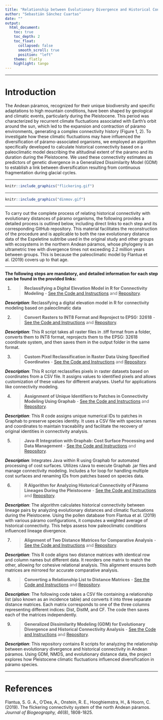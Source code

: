 ```yaml
---
title: "Relationship between Evolutionary Divergence and Historical Connectivity in the Northern Andean Páramos During the Pleistocene"
author: "Sebastián Sánchez Cuartas"
date: ""
output: 
  html_document:
    toc: true
    toc_depth: 2
    toc_float:
      collapsed: false
      smooth_scroll: true
      position: "left"
    theme: flatly
    highlight: tango
---
```


```{=html}
<style>
/* Mantiene la misma fuente para los blockquotes */
blockquote {
    font-family: inherit; /* Usa la misma fuente que el resto del texto */
    font-size: inherit; /* Usa el mismo tamaño de fuente que el resto del texto */
}

/* Ajusta el ancho del menú de la tabla de contenido flotante */
.tocify {
    width: 300px; /* Ajusta este valor según sea necesario */
}
.tocify-wrapper {
    width: 300px; /* Ajusta este valor según sea necesario */
}
</style>
```

------------------------------------------------------------------------

# **Introduction**

The Andean páramos, recognized for their unique biodiversity and specific adaptations to high mountain conditions, have been shaped by geological and climatic events, particularly during the Pleistocene. This period was characterized by recurrent climate fluctuations associated with Earth's orbit around the sun, which led to the expansion and contraction of páramo environments, generating a complex connectivity history (Figure 1, 2). To investigate how these climatic fluctuations may have influenced the diversification of páramo-associated organisms, we employed an algorithm specifically developed to calculate historical connectivity based on a paleoclimatic model describing the altitudinal extent of the páramo and its duration during the Pleistocene. We used these connectivity estimates as predictors of genetic divergence in a Generalized Dissimilarity Model (GDM) to establish a link between diversification resulting from continuous fragmentation during glacial cycles.

------------------------------------------------------------------------

```r
knitr::include_graphics("flickering.gif")
```

------------------------------------------------------------------------

```r
knitr::include_graphics("dinmov.gif")
```

------------------------------------------------------------------------

To carry out the complete process of relating historical connectivity with evolutionary distances of páramo organisms, the following provides a detailed process is outlined below, including direct links to each step and its corresponding GitHub repository. This material facilitates the reconstruction of the procedure and is applicable to both the raw evolutionary distance data of the Espeletine subtribe used in the original study and other groups with ecosystems in the northern Andean páramos, whose phylogeny is an ultrametric tree with divergence times not exceeding 2.2 million years between groups. This is because the paleoclimatic model by Flantua et al. (2019) covers up to that age.

------------------------------------------------------------------------

**The following steps are mandatory, and detailed information for each step can be found in the provided links:**

1.  <div>

    > **Reclassifying a Digital Elevation Model in R for Connectivity Modeling** - [See the Code and Instructions](https://innerhaze.github.io/DEM-Reclassification-R-Paramo-Connectivity-Modeling/) and [Repository](https://github.com/innerhaze/DEM-Reclassification-R-Paramo-Connectivity-Modeling/tree/main).

    </div>

***Description***: Reclassifying a digital elevation model in R for connectivity modeling based on paleoclimatic data

2.  <div>

    > **Convert Rasters to INT8 Format and Reproject to EPSG: 32618** - [See the Code and Instructions](https://innerhaze.github.io/Convert-Rasters-to-INT8-Format-and-or-Reproject-to-EPSG-32618/) and [Repository](https://github.com/innerhaze/Convert-Rasters-to-INT8-Format-and-or-Reproject-to-EPSG-32618).

    </div>

***Description***: This R script takes all raster files in .tiff format from a folder, converts them to INT8 format, reprojects them to the EPSG: 32618 coordinate system, and then saves them in the output folder in the same format.

3.  <div>

    > **Custom Pixel Reclassification in Raster Data Using Specified Coordinates** - [See the Code and Instructions](https://innerhaze.github.io/Custom-Pixel-Reclassification-in-Raster-Data-Using-Specified-Coordinates/) and [Repository](https://github.com/innerhaze/Custom-Pixel-Reclassification-in-Raster-Data-Using-Specified-Coordinates).

    </div>

***Description***: This R script reclassifies pixels in raster datasets based on coordinates from a CSV file. It assigns values to identified pixels and allows customization of these values for different analyses. Useful for applications like connectivity modeling.

4.  <div>

    > **Assignment of Unique Identifiers to Patches in Connectivity Modeling Using Graphab** - [See the Code and Instructions](https://innerhaze.github.io/Assignment-of-Unique-Identifiers-to-Patches-in-Connectivity-Modeling-Using-Graphab/) and [Repository](https://github.com/innerhaze/Assignment-of-Unique-Identifiers-to-Patches-in-Connectivity-Modeling-Using-Graphab).

    </div>

***Description***: This R code assigns unique numerical IDs to patches in Graphab to preserve species identity. It uses a CSV file with species names and coordinates to maintain traceability and facilitate the recovery of original identities in connectivity analysis.

5.  <div>

    > **Java-R Integration with Graphab: Cost Surface Processing and Data Management** - [See the Code and Instructions](https://innerhaze.github.io/Java-R-Integration-with-Graphab-Cost-Surface-Processing-and-Data-Management/) and [Repository](https://github.com/innerhaze/Java-R-Integration-with-Graphab-Cost-Surface-Processing-and-Data-Management).

    </div>

***Description***: Integrates Java within R using Graphab for automated processing of cost surfaces. Utilizes rJava to execute Graphab .jar files and manage connectivity modeling. Includes a for loop for handling multiple cost surfaces and renaming IDs from patches based on species data.

6.  <div>

    > **R Algorithm for Analyzing Historical Connectivity of Páramo Lineages During the Pleistocene** - [See the Code and Instructions](https://innerhaze.github.io/R-Algorithm-for-Historical-Connectivity-Analysis-of-Paramo-Lineages-in-the-Pleistocene/) and [Repository](https://github.com/innerhaze/R-Algorithm-for-Historical-Connectivity-Analysis-of-Paramo-Lineages-in-the-Pleistocene).

    </div>

***Description***: The algorithm calculates historical connectivity between lineage pairs by analyzing evolutionary distances and climatic fluctuations during the Pleistocene. Using the pollen database from Flantua et al. (2019) with various páramo configurations, it computes a weighted average of historical connectivity. This helps assess how paleoclimatic conditions influenced lineage divergence.

7.  <div>

    > **Alignment of Two Distance Matrices for Comparative Analysis** - [See the Code and Instructions](https://innerhaze.github.io/Alignment-of-Two-Distance-Matrices-for-Comparative-Analysis/) and [Repository](https://github.com/innerhaze/Alignment-of-Two-Distance-Matrices-for-Comparative-Analysis).

    </div>

***Description***: This R code aligns two distance matrices with identical row and column names but different data. It reorders one matrix to match the other, allowing for cohesive relational analysis. This alignment ensures both matrices are mirrored for accurate comparative analysis.

8.  <div>

    > **Converting a Relationship List to Distance Matrices** - [See the Code and Instructions](https://innerhaze.github.io/Converting-a-Relationship-List-to-Distance-Matrices/) and [Repository](https://github.com/innerhaze/Converting-a-Relationship-List-to-Distance-Matrices).

    </div>

***Description***: The following code takes a CSV file containing a relationship list (also known as an incidence table) and converts it into three separate distance matrices. Each matrix corresponds to one of the three columns representing different indices: Dist, DistM, and CF. The code then saves each of the matrices independently.

9.  <div>

    > **Generalized Dissimilarity Modeling (GDM) for Evolutionary Divergence and Historical Connectivity Analysis** - [See the Code and Instructions](https://innerhaze.github.io/Generalized-Dissimilarity-Modeling-for-Evolutionary-Divergence-and-Historical-Connectivity-Analysis/) and [Repository](https://github.com/innerhaze/Generalized-Dissimilarity-Modeling-for-Evolutionary-Divergence-and-Historical-Connectivity-Analysis).

    </div>

***Description***: This repository contains R scripts for analyzing the relationship between evolutionary divergence and historical connectivity in Andean páramos. Using GDM, NMDS, and evolutionary distance data, the project explores how Pleistocene climatic fluctuations influenced diversification in páramo species.

------------------------------------------------------------------------

# **References**

Flantua, S. G. A., O'Dea, A., Onstein, R. E., Hooghiemstra, H., & Hoorn, C. (2019). The flickering connectivity system of the north Andean páramos. *Journal of Biogeography, 46*(8), 1808-1825.
